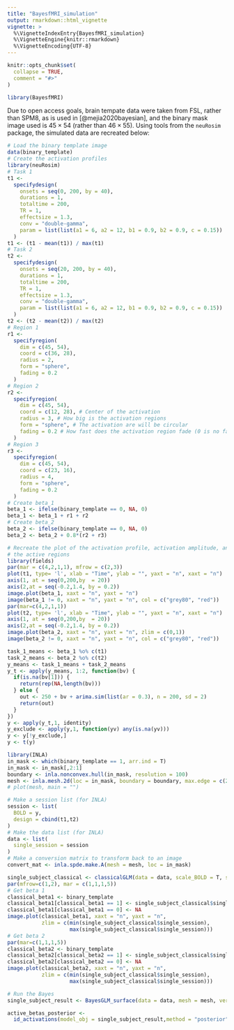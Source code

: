 ```yaml
---
title: "BayesfMRI_simulation"
output: rmarkdown::html_vignette
vignette: >
  %\VignetteIndexEntry{BayesfMRI_simulation}
  %\VignetteEngine{knitr::rmarkdown}
  %\VignetteEncoding{UTF-8}
---
```


```r
knitr::opts_chunk$set(
  collapse = TRUE,
  comment = "#>"
)
```

```r
library(BayesfMRI)
```

Due to open access goals, brain tempate data were taken from FSL, rather than SPM8, as is used in [@mejia2020bayesian], and the binary mask image used is $45 \times 54$ (rather than $46 \times 55$). Using tools from the `neuRosim` package, the simulated data are recreated below:

```r
# Load the binary template image
data(binary_template)
# Create the activation profiles
library(neuRosim)
# Task 1
t1 <-
  specifydesign(
    onsets = seq(0, 200, by = 40),
    durations = 1,
    totaltime = 200,
    TR = 1,
    effectsize = 1.3,
    conv = "double-gamma",
    param = list(list(a1 = 6, a2 = 12, b1 = 0.9, b2 = 0.9, c = 0.15))
  )
t1 <- (t1 - mean(t1)) / max(t1)
# Task 2
t2 <-
  specifydesign(
    onsets = seq(20, 200, by = 40),
    durations = 1,
    totaltime = 200,
    TR = 1,
    effectsize = 1.3,
    conv = "double-gamma",
    param = list(list(a1 = 6, a2 = 12, b1 = 0.9, b2 = 0.9, c = 0.15))
  )
t2 <- (t2 - mean(t2)) / max(t2)
# Region 1
r1 <-
  specifyregion(
    dim = c(45, 54),
    coord = c(36, 28),
    radius = 2,
    form = "sphere",
    fading = 0.2
  )
# Region 2
r2 <-
  specifyregion(
    dim = c(45, 54),
    coord = c(12, 28), # Center of the activation
    radius = 3, # How big is the activation regions
    form = "sphere", # The activation are will be circular
    fading = 0.2 # How fast does the activation region fade (0 is no fade, 1 is fast fade)
  )
# Region 3
r3 <-
  specifyregion(
    dim = c(45, 54),
    coord = c(23, 16),
    radius = 4,
    form = "sphere",
    fading = 0.2
  )
# Create beta_1
beta_1 <- ifelse(binary_template == 0, NA, 0)
beta_1 <- beta_1 + r1 + r2
# Create beta_2
beta_2 <- ifelse(binary_template == 0, NA, 0)
beta_2 <- beta_2 + 0.8*(r2 + r3)
```

```r
# Recreate the plot of the activation profile, activation amplitude, and 
# the active regions
library(fields)
par(mar = c(4,2,1,1), mfrow = c(2,3))
plot(t1, type= 'l', xlab = "Time", ylab = "", yaxt = "n", xaxt = "n")
axis(1, at = seq(0,200,by  = 20))
axis(2,at = seq(-0.2,1.4, by = 0.2))
image.plot(beta_1, xaxt = "n", yaxt = "n")
image(beta_1 != 0, xaxt = "n", yaxt = "n", col = c("grey80", "red"))
par(mar=c(4,2,1,1))
plot(t2, type= 'l', xlab = "Time", ylab = "", yaxt = "n", xaxt = "n")
axis(1, at = seq(0,200,by  = 20))
axis(2,at = seq(-0.2,1.4, by = 0.2))
image.plot(beta_2, xaxt = "n", yaxt = "n", zlim = c(0,1))
image(beta_2 != 0, xaxt = "n", yaxt = "n", col = c("grey80", "red"))
```

```r
task_1_means <- beta_1 %o% c(t1)
task_2_means <- beta_2 %o% c(t2)
y_means <- task_1_means + task_2_means
y_t <- apply(y_means, 1:2, function(bv) {
  if(is.na(bv[1])) {
    return(rep(NA,length(bv)))
  } else {
    out <- 250 + bv + arima.sim(list(ar = 0.3), n = 200, sd = 2)
    return(out)
  }
})
y <- apply(y_t,1, identity)
y_exclude <- apply(y,1, function(yv) any(is.na(yv)))
y <- y[!y_exclude,]
y <- t(y)
```

```r
library(INLA)
in_mask <- which(binary_template == 1, arr.ind = T)
in_mask <- in_mask[,2:1]
boundary <- inla.nonconvex.hull(in_mask, resolution = 100)
mesh <- inla.mesh.2d(loc = in_mask, boundary = boundary, max.edge = c(2,4))
# plot(mesh, main = "")
```

```r
# Make a session list (for INLA)
session <- list(
  BOLD = y,
  design = cbind(t1,t2)
)
# Make the data list (for INLA)
data <- list(
  single_session = session
)
# Make a conversion matrix to transform back to an image
convert_mat <- inla.spde.make.A(mesh = mesh, loc = in_mask)
```

```r
single_subject_classical <- classicalGLM(data = data, scale_BOLD = T, scale_design = T)
par(mfrow=c(1,2), mar = c(1,1,1,5))
# Get beta 1
classical_beta1 <- binary_template
classical_beta1[classical_beta1 == 1] <- single_subject_classical$single_session[,1]
classical_beta1[classical_beta1 == 0] <- NA
image.plot(classical_beta1, xaxt = "n", yaxt = "n", 
           zlim = c(min(single_subject_classical$single_session),
                    max(single_subject_classical$single_session)))
# Get beta 2
par(mar=c(1,1,1,5))
classical_beta2 <- binary_template
classical_beta2[classical_beta2 == 1] <- single_subject_classical$single_session[,2]
classical_beta2[classical_beta2 == 0] <- NA
image.plot(classical_beta2, xaxt = "n", yaxt = "n",
           zlim = c(min(single_subject_classical$single_session),
                    max(single_subject_classical$single_session)))
```


```r
# Run the Bayes
single_subject_result <- BayesGLM_surface(data = data, mesh = mesh, verbose = F)
```

```r
active_betas_posterior <- 
  id_activations(model_obj = single_subject_result,method = "posterior",field_name = NULL,threshold = 0,alpha = 0.05,area.limit = NULL,type = NULL, n_sample = NULL)
```

```r

```

